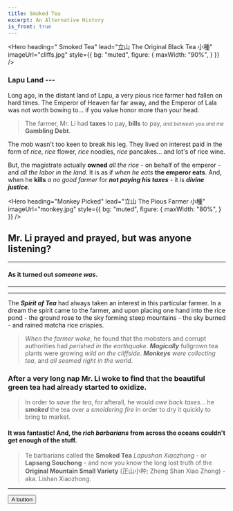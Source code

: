 ```yaml
---
title: Smoked Tea
excerpt: An Alternative History
is_front: true
---
```


<Hero 
  heading=" Smoked Tea"
  lead="立山  The Original Black Tea  小種"
  imageUrl="cliffs.jpg"
  style={{
    bg: "muted",
    figure: {
      maxWidth: "90%",
    }
  }}
/>

<Section 
  heading="History"
>
<Div style={{
  maxWidth: ["none", "none", "80%"]
}}>

### Lapu Land --- 

Long ago, in the distant land of Lapu, a very pious rice farmer had fallen on hard times. The Emperor of Heaven far far away, and the Emperor of Lala was not worth bowing to... if you value honor more than your head.

> The farmer, Mr. Li had **taxes** to pay, **bills** to pay, <small>*and between you and me*</small> **Gambling Debt**.

The mob wasn't too keen to break his leg. They lived on interest paid in the form of *rice*, *rice* flower, *rice* noodles, *rice* pancakes... and lot's of rice wine.

But, the magistrate actually **owned** *all the rice* - on behalf of the emperor - and *all the labor in the land*. It is as if *when he eats* **the emperor eats**. And, when he **kills** *a no good farmer* for ***not paying his taxes*** - it is ***divine justice***.


<Hero 
  heading="Monkey Picked"
  lead="立山  The Pious Farmer 小種"
  imageUrl="monkey.jpg"
  style={{
    bg: "muted",
    figure: {
      maxWidth: "80%",
    }
  }}
/>


## Mr. Li prayed and prayed, but was anyone listening?
---
#### As it turned out *someone was*.
---
---
The ***Spirit of Tea*** had always taken an interest in this particular farmer. In a dream the spirit came to the farmer, and upon placing one hand into the rice pond - the ground rose to the sky forming steep mountains - the sky burned - and rained matcha rice crispies.

> *When the farmer woke*, he found that the mobsters and corrupt authorities had *perished in the earthquake*. ***Magically*** fullgrown tea plants were growing *wild on the cliffside*. ***Monkeys*** *were collecting tea*, and *all seemed right in the world*.

### After a very long nap Mr. Li woke to find that the beautiful green tea had already started to oxidize. 

> In order to *save the tea*, for afterall, he would *owe back taxes*... he ***smoked*** the tea over a *smoldering fire* in order to dry it quickly to bring to market.

#### It was fantastic! And, the *rich barbarians* from across the oceans couldn't get enough of the stuff. 

> Te barbarians called the **Smoked Tea** *Lapushan Xiaozhong* - or **Lapsang Souchong** - and now you know the long lost truth of the **Original Mountain Small Variety** (正山小种; Zheng Shan Xiao Zhong) - aka. Lishan Xiaozhong.

 ---

<Button>A button</Button>

</Div>
</Section>

